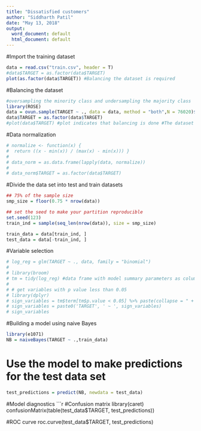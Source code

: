 ```yaml
---
title: "Dissatisfied customers"
author: "Siddharth Patil"
date: "May 13, 2018"
output:
  word_document: default
  html_document: default
---
```

#Import the training dataset
```r
data = read.csv("train.csv", header = T)
#data$TARGET = as.factor(data$TARGET)
plot(as.factor(data$TARGET)) #Balancing the dataset is required
```

#Balancing the dataset
```r
#oversampling the minority class and undersampling the majority class
library(ROSE)
data = ovun.sample(TARGET ~ ., data = data, method = "both",N = 76020)$data
data$TARGET = as.factor(data$TARGET)
#plot(data$TARGET) #plot indicates that balancing is done #The dataset is balanced
```

#Data normalization
```r
# normalize <- function(x) {
#  return ((x - min(x)) / (max(x) - min(x))) }
#  
# data_norm = as.data.frame(lapply(data, normalize))
# 
# data_norm$TARGET = as.factor(data$TARGET)
```

#Divide the data set into test and train datasets
```r
## 75% of the sample size
smp_size = floor(0.75 * nrow(data))

## set the seed to make your partition reproducible
set.seed(123)
train_ind = sample(seq_len(nrow(data)), size = smp_size)

train_data = data[train_ind, ]
test_data = data[-train_ind, ]
```

#Variable selection
```r
# log_reg = glm(TARGET ~ ., data, family = "binomial")
# 
# library(broom)
# tm = tidy(log_reg) #data frame with model summary parameters as columns
# 
# # get variables with p value less than 0.05
# library(dplyr)
# sign_variables = tm$term[tm$p.value < 0.05] %>% paste(collapse = " + ")
# sign_variables = paste0('TARGET', ' ~ ', sign_variables)
# sign_variables
```

#Building a model using naive Bayes
```r
library(e1071)
NB = naiveBayes(TARGET ~ .,train_data)
```

# Use the model to make predictions for the test data set
```r
test_predictions = predict(NB, newdata = test_data)
```

#Model diagnostics
```r
#Confusion matrix
library(caret)
confusionMatrix(table(test_data$TARGET, test_predictions))

#ROC curve
roc.curve(test_data$TARGET, test_predictions)